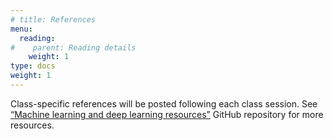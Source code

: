 ```yaml
---
# title: References
menu:
  reading:
#    parent: Reading details
    weight: 1
type: docs
weight: 1
---
```


Class-specific references will be posted following each class session. See ["Machine learning and deep learning resources"](https://github.com/mdozmorov/MachineLearning_notes) GitHub repository for more resources.
